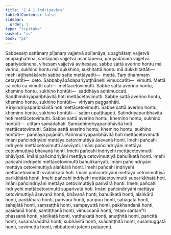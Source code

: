 ```yaml
---
title: "2.4.1 Indriyavāra"
tableOfContents: false
sidebar:
  order: 1
type: "tipitaka"
basket: "su"
book: "ps"
---
```



<DynamicBreadcrumb />

<Division number="23" book="ps">

<Paragraph number="1475" book="ps">
Sabbesaṃ sattānaṃ pīḷanaṃ vajjetvā apīḷanāya, upaghātaṃ vajjetvā anupaghātena, santāpaṃ vajjetvā asantāpena, pariyādānaṃ vajjetvā apariyādānena, vihesaṃ vajjetvā avihesāya, sabbe sattā averino hontu mā verino, sukhino hontu mā dukkhino, sukhitattā hontu mā dukkhitattāti—  imehi aṭṭhahākārehi sabbe satte mettāyatīti—  mettā. Taṃ dhammaṃ cetayatīti—  ceto. Sabbabyāpādapariyuṭṭhānehi vimuccatīti—  vimutti. Mettā ca ceto ca vimutti cāti—  mettācetovimutti.
</Paragraph>

<Paragraph number="1476" book="ps">
Sabbe sattā averino hontu, khemino hontu, sukhino hontūti—  saddhāya adhimuccati. Saddhindriyaparibhāvitā hoti mettācetovimutti.
</Paragraph>

<Paragraph number="1477" book="ps">
Sabbe sattā averino hontu, khemino hontu, sukhino hontūti—  vīriyaṃ paggaṇhāti. Vīriyindriyaparibhāvitā hoti mettācetovimutti.
</Paragraph>

<Paragraph number="1478" book="ps">
Sabbe sattā averino hontu, khemino hontu, sukhino hontūti—  satiṃ upaṭṭhāpeti. Satindriyaparibhāvitā hoti mettācetovimutti.
</Paragraph>

<Paragraph number="1479" book="ps">
Sabbe sattā averino hontu, khemino hontu, sukhino hontūti—  cittaṃ samādahati. Samādhindriyaparibhāvitā hoti mettācetovimutti.
</Paragraph>

<Paragraph number="1480" book="ps">
Sabbe sattā averino hontu, khemino hontu, sukhino hontūti—  paññāya pajānāti. Paññindriyaparibhāvitā hoti mettācetovimutti.
</Paragraph>

<Paragraph number="1481" book="ps">
Imāni pañcindriyāni mettāya cetovimuttiyā āsevanā honti. Imehi pañcahi indriyehi mettācetovimutti āsevīyati. Imāni pañcindriyāni mettāya cetovimuttiyā bhāvanā honti. Imehi pañcahi indriyehi mettācetovimutti bhāvīyati. Imāni pañcindriyāni mettāya cetovimuttiyā bahulīkatā honti. Imehi pañcahi indriyehi mettācetovimutti bahulīkarīyati. Imāni pañcindriyāni mettāya cetovimuttiyā alaṅkārā honti. Imehi pañcahi indriyehi mettācetovimutti svālaṅkatā hoti. Imāni pañcindriyāni mettāya cetovimuttiyā parikkhārā honti. Imehi pañcahi indriyehi mettācetovimutti suparikkhatā hoti.
</Paragraph>

<Paragraph number="1482" book="ps">
Imāni pañcindriyāni mettāya cetovimuttiyā parivārā honti. Imehi pañcahi indriyehi mettācetovimutti suparivutā hoti. Imāni pañcindriyāni mettāya cetovimuttiyā āsevanā honti, bhāvanā honti, bahulīkatā honti, alaṅkārā honti, parikkhārā honti, parivārā honti, pāripūrī honti, sahagatā honti, sahajātā honti, saṃsaṭṭhā honti, sampayuttā honti, pakkhandanā honti, pasīdanā honti, santiṭṭhanā honti, vimuccanā honti, “etaṃ santan”ti phassanā honti, yānīkatā honti, vatthukatā honti, anuṭṭhitā honti, paricitā honti, susamāraddhā honti, subhāvitā honti, svādhiṭṭhitā honti, susamuggatā honti, suvimuttā honti, nibbattenti jotenti patāpenti.
</Paragraph>
</Division>